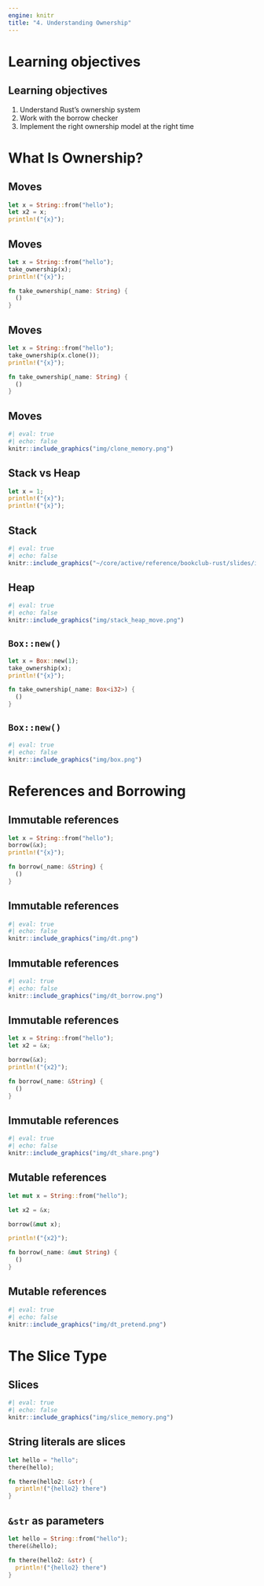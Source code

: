 ```yaml
---
engine: knitr
title: "4. Understanding Ownership"
---
```

# Learning objectives 

## Learning objectives 

1. Understand Rust's ownership system
2. Work with the borrow checker 
3. Implement the right ownership model at the right time

# What Is Ownership?

## Moves

```rust
let x = String::from("hello");
let x2 = x;
println!("{x}");
```

## Moves

```rust
let x = String::from("hello");
take_ownership(x);
println!("{x}");

fn take_ownership(_name: String) {
  ()
}
```

## Moves

```rust
let x = String::from("hello");
take_ownership(x.clone());
println!("{x}");

fn take_ownership(_name: String) {
  ()
}
```

## Moves

```r
#| eval: true
#| echo: false
knitr::include_graphics("img/clone_memory.png")
```

## Stack vs Heap

```rust
let x = 1;
println!("{x}");
println!("{x}");
```

## Stack

```r
#| eval: true
#| echo: false
knitr::include_graphics("~/core/active/reference/bookclub-rust/slides/img/stack.png")
```

## Heap

```r
#| eval: true
#| echo: false
knitr::include_graphics("img/stack_heap_move.png")
```

## `Box::new()`

```rust
let x = Box::new(1);
take_ownership(x);
println!("{x}");

fn take_ownership(_name: Box<i32>) {
  ()
}
```

## `Box::new()`

```r
#| eval: true
#| echo: false
knitr::include_graphics("img/box.png")
```

# References and Borrowing 

## Immutable references

```rust
let x = String::from("hello");
borrow(&x);
println!("{x}");

fn borrow(_name: &String) {
  ()
}
```

## Immutable references

```r
#| eval: true
#| echo: false
knitr::include_graphics("img/dt.png")
```

## Immutable references

```r
#| eval: true
#| echo: false
knitr::include_graphics("img/dt_borrow.png")
```

## Immutable references

```rust
let x = String::from("hello");
let x2 = &x;

borrow(&x);
println!("{x2}");

fn borrow(_name: &String) {
  ()
}
```

## Immutable references

```r
#| eval: true
#| echo: false
knitr::include_graphics("img/dt_share.png")
```

## Mutable references

```rust
let mut x = String::from("hello");

let x2 = &x;

borrow(&mut x);

println!("{x2}");

fn borrow(_name: &mut String) {
  ()
}
```

## Mutable references

```r
#| eval: true
#| echo: false
knitr::include_graphics("img/dt_pretend.png")
```

# The Slice Type 

## Slices

```r
#| eval: true
#| echo: false
knitr::include_graphics("img/slice_memory.png")
```

## String literals are slices

```rust
let hello = "hello";
there(hello);

fn there(hello2: &str) {
  println!("{hello2} there")
}
```

## `&str` as parameters

```rust
let hello = String::from("hello");
there(&hello);

fn there(hello2: &str) {
  println!("{hello2} there")
}
```
